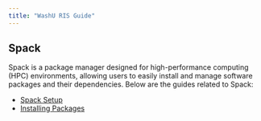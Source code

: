 ```yaml
---
title: "WashU RIS Guide"
---
```


## Spack
Spack is a package manager designed for high-performance computing (HPC) environments, allowing users to easily install and manage software packages and their dependencies. Below are the guides related to Spack:

- [Spack Setup](../spack/spack-setup.qmd)
- [Installing Packages](../spack/spack-install-packages.qmd)